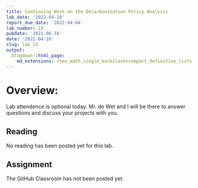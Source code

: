 ```yaml
---
title: Continuing Work on the Decarbonization Policy Analysis
lab_date: '2022-04-18'
report_due_date: '2022-04-04'
lab_number: 13
pubdate: '2021-06-18'
date: '2022-04-18'
slug: lab_13
output:
  blogdown::html_page:
    md_extensions: +tex_math_single_backslash+compact_definition_lists
---
```

# Overview:

Lab attendence is optional today. Mr. de Wet and I will be there to answer questions and discuss your projects with you.

## Reading
No reading has been posted yet for this lab.

## Assignment

The GitHub Classroom has not been posted yet.
